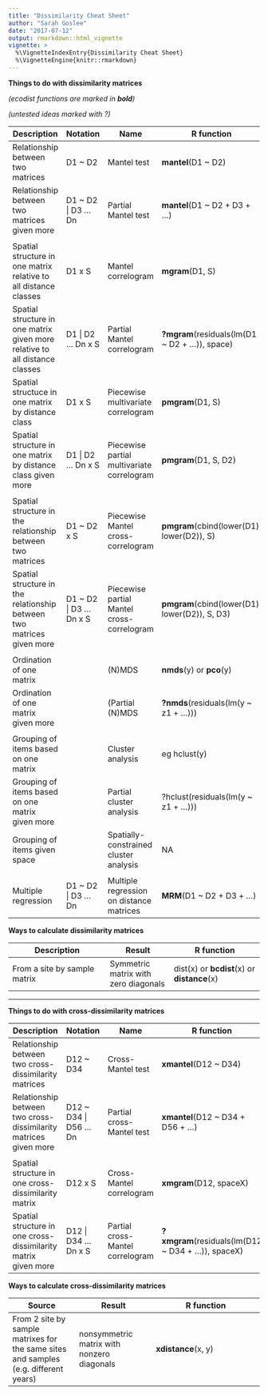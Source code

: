 ```yaml
---
title: "Dissimilarity Cheat Sheet"
author: "Sarah Goslee"
date: "2017-07-12"
output: rmarkdown::html_vignette
vignette: >
  %\VignetteIndexEntry{Dissimilarity Cheat Sheet}
  %\VignetteEngine{knitr::rmarkdown}
---
```


**Things to do with dissimilarity matrices**

_(ecodist functions are marked in **bold**)_

_(untested ideas marked with ?)_


Description | Notation | Name | R function
------------|----------|------|-----------
Relationship between two matrices | D1 ~ D2 | Mantel test | **mantel**(D1 ~ D2)
Relationship between two matrices given more | D1 ~ D2 &#124; D3 ... Dn | Partial Mantel test | **mantel**(D1 ~ D2 + D3 + ...)
|||
Spatial structure in one matrix relative to all distance classes | D1 x S | Mantel correlogram | **mgram**(D1, S)
Spatial structure in one matrix given more relative to all distance classes | D1 &#124; D2 ... Dn x S | Partial Mantel correlogram | **?mgram**(residuals(lm(D1 ~ D2 + ...)), space)
Spatial structuce in one matrix by distance class | D1 x S | Piecewise multivariate correlogram | **pmgram**(D1, S)
Spatial structure in one matrix by distance class given more | D1 &#124; D2 ... Dn x S | Piecewise partial multivariate correlogram | **pmgram**(D1, S, D2)
|||
Spatial structure in the relationship between two matrices | D1 ~ D2 x S | Piecewise Mantel cross-correlogram | **pmgram**(cbind(lower(D1), lower(D2)), S)
Spatial structure in the relationship between two matrices given more | D1 ~ D2 &#124; D3 ... Dn x S | Piecewise partial Mantel cross-correlogram | **pmgram**(cbind(lower(D1), lower(D2)), S, D3)
|||
Ordination of one matrix | | (N)MDS | **nmds**(y) or **pco**(y)
Ordination of one matrix given more | | (Partial (N)MDS | **?nmds**(residuals(lm(y ~ z1 + ...)))
|||
Grouping of items based on one matrix | | Cluster analysis | eg hclust(y)
Grouping of items based on one matrix given more | | Partial cluster analysis | ?hclust(residuals(lm(y ~ z1 + ...)))
Grouping of items given space | | Spatially-constrained cluster analysis | NA
|||
Multiple regression | D1 ~ D2 &#124; D3 ... Dn | Multiple regression on distance matrices | **MRM**(D1 ~ D2 + D3 + ...)


**Ways to calculate dissimilarity matrices**

Description | Result | R function
------------|--------|-----------
From a site by sample matrix | Symmetric matrix with zero diagonals | dist(x) or **bcdist**(x) or **distance**(x)

-----------------------------

**Things to do with cross-dissimilarity matrices**

Description | Notation | Name | R function
------------|----------|------|-----------
Relationship between two cross-dissimilarity matrices | D12 ~ D34 | Cross-Mantel test | **xmantel**(D12 ~ D34)
Relationship between two cross-dissimilarity matrices given more | D12 ~ D34 &#124; D56 ... Dn | Partial cross-Mantel test | **xmantel**(D12 ~ D34 + D56 + ...)
|||
Spatial structure in one cross-dissimilarity matrix | D12 x S | Cross-Mantel correlogram | **xmgram**(D12, spaceX)
Spatial structure in one cross-dissimilarity matrix given more | D12 &#124; D34 ... Dn x S | Partial cross-Mantel correlogram | **?xmgram**(residuals(lm(D12 ~ D34 + ...)), spaceX)


**Ways to calculate cross-dissimilarity matrices**

Source | Result | R function
-------|--------|-----------
From 2 site by sample matrixes for the same sites and samples (e.g. different years) | nonsymmetric matrix with nonzero diagonals | **xdistance**(x, y)
